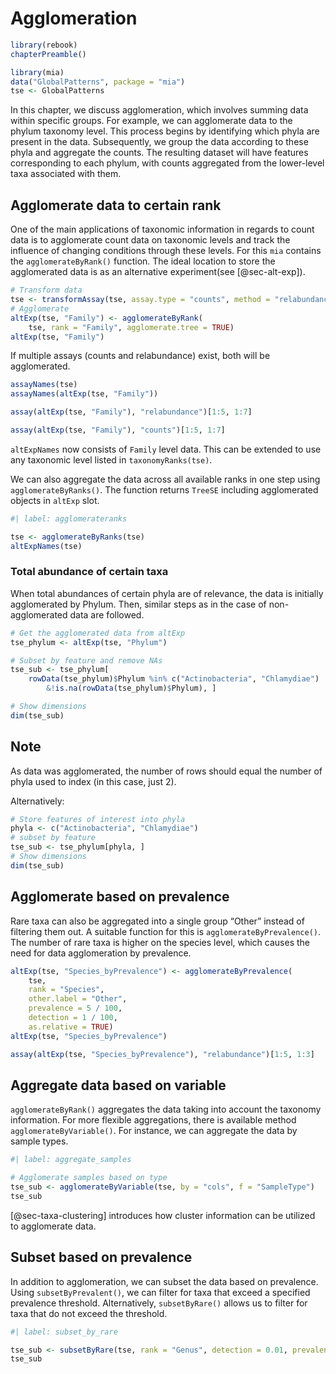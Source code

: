 # Agglomeration {#sec-agglomeration}

```r
library(rebook)
chapterPreamble()
```

```r
library(mia)
data("GlobalPatterns", package = "mia")
tse <- GlobalPatterns
```

In this chapter, we discuss agglomeration, which involves summing data within
specific groups. For example, we can agglomerate data to the phylum taxonomy
level. This process begins by identifying which phyla are present in the data.
Subsequently, we group the data according to these phyla and aggregate the
counts. The resulting dataset will have features corresponding to each phylum,
with counts aggregated from the lower-level taxa associated with them.

## Agglomerate data to certain rank {#sec-data-agglomeration}

One of the main applications of taxonomic information in regards to count data
is to agglomerate count data on taxonomic levels and track the influence of
changing conditions through these levels. For this `mia` contains the
`agglomerateByRank()` function. The ideal location to store the agglomerated data
is as an alternative experiment(see [@sec-alt-exp]).

```r
# Transform data
tse <- transformAssay(tse, assay.type = "counts", method = "relabundance")
# Agglomerate
altExp(tse, "Family") <- agglomerateByRank(
    tse, rank = "Family", agglomerate.tree = TRUE)
altExp(tse, "Family")
```

If multiple assays (counts and relabundance) exist, both will be agglomerated.

```r
assayNames(tse)
assayNames(altExp(tse, "Family"))
```

```r
assay(altExp(tse, "Family"), "relabundance")[1:5, 1:7]
```

```r
assay(altExp(tse, "Family"), "counts")[1:5, 1:7]
```

`altExpNames` now consists of `Family` level data. This can be extended to use
any taxonomic level listed in `taxonomyRanks(tse)`.

We can also aggregate the data across all available ranks in one step using
`agglomerateByRanks()`. The function returns `TreeSE` including agglomerated
objects in `altExp` slot.

```r
#| label: agglomerateranks

tse <- agglomerateByRanks(tse)
altExpNames(tse)
```

### Total abundance of certain taxa

When total abundances of certain phyla are of relevance, the data is initially
agglomerated by Phylum. Then, similar steps as in the case of non-agglomerated
data are followed.

```r
# Get the agglomerated data from altExp
tse_phylum <- altExp(tse, "Phylum")

# Subset by feature and remove NAs
tse_sub <- tse_phylum[
    rowData(tse_phylum)$Phylum %in% c("Actinobacteria", "Chlamydiae")
        &!is.na(rowData(tse_phylum)$Phylum), ]

# Show dimensions
dim(tse_sub)
```

::: {.callout-note}
## Note
As data was agglomerated, the number of rows should equal the
number of phyla used to index (in this case, just 2).
:::

Alternatively:

```r
# Store features of interest into phyla
phyla <- c("Actinobacteria", "Chlamydiae")
# subset by feature
tse_sub <- tse_phylum[phyla, ]
# Show dimensions
dim(tse_sub)
```

## Agglomerate based on prevalence

Rare taxa can also be aggregated into a single group "Other" instead of 
filtering them out. A suitable function for this is `agglomerateByPrevalence()`.
The number of rare taxa is higher on the species level, which causes the need 
for data agglomeration by prevalence.

```r
altExp(tse, "Species_byPrevalence") <- agglomerateByPrevalence(
    tse,
    rank = "Species",
    other.label = "Other",
    prevalence = 5 / 100,
    detection = 1 / 100,
    as.relative = TRUE)
altExp(tse, "Species_byPrevalence")

assay(altExp(tse, "Species_byPrevalence"), "relabundance")[1:5, 1:3]
```

## Aggregate data based on variable

`agglomerateByRank()` aggregates the data taking into account the taxonomy
information. For more flexible aggregations, there is available method
`agglomerateByVariable()`. For instance, we can aggregate the data by sample
types.

```r
#| label: aggregate_samples

# Agglomerate samples based on type
tse_sub <- agglomerateByVariable(tse, by = "cols", f = "SampleType")
tse_sub
```

[@sec-taxa-clustering] introduces how cluster information can be utilized to
agglomerate data.

## Subset based on prevalence

In addition to agglomeration, we can subset the data based on prevalence.
Using `subsetByPrevalent()`, we can filter for taxa that exceed a specified
prevalence threshold. Alternatively, `subsetByRare()` allows us to filter for taxa
that do not exceed the threshold.

```r
#| label: subset_by_rare

tse_sub <- subsetByRare(tse, rank = "Genus", detection = 0.01, prevalence = 0.1)
tse_sub
```

